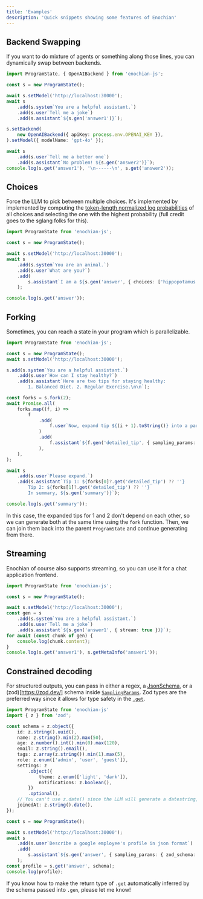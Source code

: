```yaml
---
title: 'Examples'
description: 'Quick snippets showing some features of Enochian'
---
```


## Backend Swapping

If you want to do mixture of agents or something along those lines, you can dynamically swap between backends.

```typescript
import ProgramState, { OpenAIBackend } from 'enochian-js';

const s = new ProgramState();

await s.setModel('http://localhost:30000');
await s
    .add(s.system`You are a helpful assistant.`)
    .add(s.user`Tell me a joke`)
    .add(s.assistant`${s.gen('answer1')}`);

s.setBackend(
    new OpenAIBackend({ apiKey: process.env.OPENAI_KEY }),
).setModel({ modelName: 'gpt-4o' });

await s
    .add(s.user`Tell me a better one`)
    .add(s.assistant`No problem! ${s.gen('answer2')}`);
console.log(s.get('answer1'), '\n------\n', s.get('answer2'));
```

## Choices

Force the LLM to pick between multiple choices. It's implemented by implemented by computing the [token-length normalized log probabilities](https://blog.eleuther.ai/multiple-choice-normalization/) of all choices and selecting the one with the highest probability (full credit goes to the sglang folks for this).

```typescript
import ProgramState from 'enochian-js';

const s = new ProgramState();

await s.setModel('http://localhost:30000');
await s
    .add(s.system`You are an animal.`)
    .add(s.user`What are you?`)
    .add(
        s.assistant`I am a ${s.gen('answer', { choices: ['hippopotamus', 'giraffe'] })}`,
    );

console.log(s.get('answer'));
```

## Forking

Sometimes, you can reach a state in your program which is parallelizable.

```typescript
import ProgramState from 'enochian-js';

const s = new ProgramState();
await s.setModel('http://localhost:30000');

s.add(s.system`You are a helpful assistant.`)
    .add(s.user`How can I stay healthy?`)
    .add(s.assistant`Here are two tips for staying healthy:
        1. Balanced Diet. 2. Regular Exercise.\n\n`);

const forks = s.fork(2);
await Promise.all(
    forks.map((f, i) =>
        f
            .add(
                f.user`Now, expand tip ${(i + 1).toString()} into a paragraph.`,
            )
            .add(
                f.assistant`${f.gen('detailed_tip', { sampling_params: { max_new_tokens: 256 } })}`,
            ),
    ),
);

await s
    .add(s.user`Please expand.`)
    .add(s.assistant`Tip 1: ${forks[0]?.get('detailed_tip') ?? ''}
        Tip 2: ${forks[1]?.get('detailed_tip') ?? ''}
        In summary, ${s.gen('summary')}`);

console.log(s.get('summary'));
```

In this case, the expanded tips for 1 and 2 don't depend on each other, so we can generate both at the same time using the `fork` function.
Then, we can join them back into the parent `ProgramState` and continue generating from there.

## Streaming

Enochian of course also supports streaming, so you can use it for a chat application frontend.

```typescript
import ProgramState from 'enochian-js';

const s = new ProgramState();

await s.setModel('http://localhost:30000');
const gen = s
    .add(s.system`You are a helpful assistant.`)
    .add(s.user`Tell me a joke`)
    .add(s.assistant`${s.gen('answer1', { stream: true })}`);
for await (const chunk of gen) {
    console.log(chunk.content);
}
console.log(s.get('answer1'), s.getMetaInfo('answer1'));
```

## Constrained decoding

For structured outputs, you can pass in either a regex, a [JsonSchema](https://json-schema.org/), or a
(zod)[https://zod.dev/] schema inside [`SamplingParams`](/api-reference/request-types#SamplingParams).
Zod types are the preferred way since it allows for type safety in the [`.get`](/api-reference/program-state#get).

```typescript
import ProgramState from 'enochian-js'
import { z } from 'zod';

const schema = z.object({
    id: z.string().uuid(),
    name: z.string().min(2).max(50),
    age: z.number().int().min(0).max(120),
    email: z.string().email(),
    tags: z.array(z.string()).min(1).max(5),
    role: z.enum(['admin', 'user', 'guest']),
    settings: z
        .object({
            theme: z.enum(['light', 'dark']),
            notifications: z.boolean(),
        })
        .optional(),
    // You can't use z.date() since the LLM will generate a datestring, not a Date
    joinedAt: z.string().date(),
});

const s = new ProgramState();

await s.setModel('http://localhost:30000');
await s
    .add(s.user`Describe a google employee's profile in json format`)
    .add(
        s.assistant`${s.gen('answer', { sampling_params: { zod_schema: schema } })}`,
    );
const profile = s.get('answer', schema);
console.log(profile);
```

<Note>If you know how to make the return type of `.get` automatically inferred by the schema passed into
`.gen`, please let me know!</Note>
